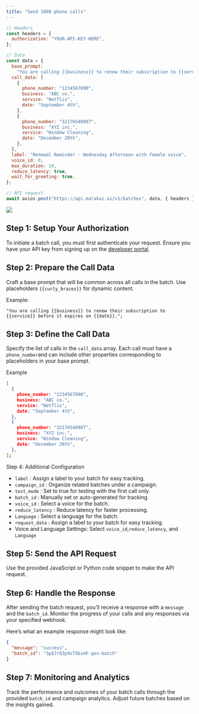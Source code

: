 ```yaml
---
title: "Send 1000 phone calls"
---
```


<RequestExample>

```javascript Sendcall.js
// Headers
const headers = {
  authorization: "YOUR-API-KEY-HERE",
};

// Data
const data = {
  base_prompt:
    "You are calling {{business}} to renew their subscription to {{service}} before it expires on {{date}}.",
  call_data: [
    {
      phone_number: "1234567890",
      business: "ABC co.",
      service: "Netflix",
      date: "September 4th",
    },
    {
      phone_number: "32176540987",
      business: "XYZ inc.",
      service: "Window Cleaning",
      date: "December 20th",
    },
  ],
  label: "Renewal Reminder - Wednesday Afternoon with female voice",
  voice_id: 0,
  max_duration: 10,
  reduce_latency: true,
  wait_for_greeting: true,
};

// API request
await axios.post("https://api.malakai.ai/v1/batches", data, { headers });

```
</RequestExample>

<img src="/images/sendfirstcall.png" />

## Step 1: Setup Your Authorization

To initiate a batch call, you must first authenticate your request. Ensure you have your API key from signing up on the [developer portal](https://api.platform.com/).

## Step 2: Prepare the Call Data

Craft a base prompt that will be common across all calls in the batch. Use placeholders ```{{curly_braces}}``` for dynamic content.

Example:

```
"You are calling {{business}} to renew their subscription to {{service}} before it expires on {{date}}.";
```

## Step 3: Define the Call Data

Specify the list of calls in the ```call_data``` array. Each call must have a ```phone_number```and can include other properties corresponding to placeholders in your base prompt.

Example

```JSON
[
  {
    phone_number: "1234567890",
    business: "ABC co.",
    service: "Netflix",
    date: "September 4th",
  },
  {
    phone_number: "32176540987",
    business: "XYZ inc.",
    service: "Window Cleaning",
    date: "December 20th",
  },
];
```

Step 4: Additional Configuration

- ```label``` : Assign a label to your batch for easy tracking.
- ```campaign_id``` : Organize related batches under a campaign.
- ```test_mode``` : Set to true for testing with the first call only.
- ```batch_id``` : Manually set or auto-generated for tracking.
- ```voice_id``` : Select a voice for the batch.
- ```reduce_latency``` : Reduce latency for faster processing.
- ```Language``` : Select a language for the batch.
- ```request_data``` : Assign a label to your batch for easy tracking.
- Voice and Language Settings: Select ```voice_id```,```reduce_latency```, and ```Language```

## Step 5: Send the API Request

Use the provided JavaScript or Python code snippet to make the API request.

## Step 6: Handle the Response

After sending the batch request, you’ll receive a response with a ```message``` and the ```batch_id```. Monitor the progress of your calls and any responses via your specified webhook.

Here’s what an example response might look like:
```JSON
{
  "message": "success",
  "batch_id": "3p$7rQ3p9sT5bzmF-gen-batch"
}
```

## Step 7: Monitoring and Analytics

Track the performance and outcomes of your batch calls through the provided ```batch_id``` and campaign analytics. Adjust future batches based on the insights gained.

















